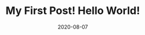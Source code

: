 ---
title : My First Post! Hello World!
slug : my-first-post
date : 2020-08-07
featureImage : heart.jpg
excerpt : Open the my-hello-world-starter directory in your code editor of choice and edit src/pages/index.js. Save your changes and the browser will update in 
---
